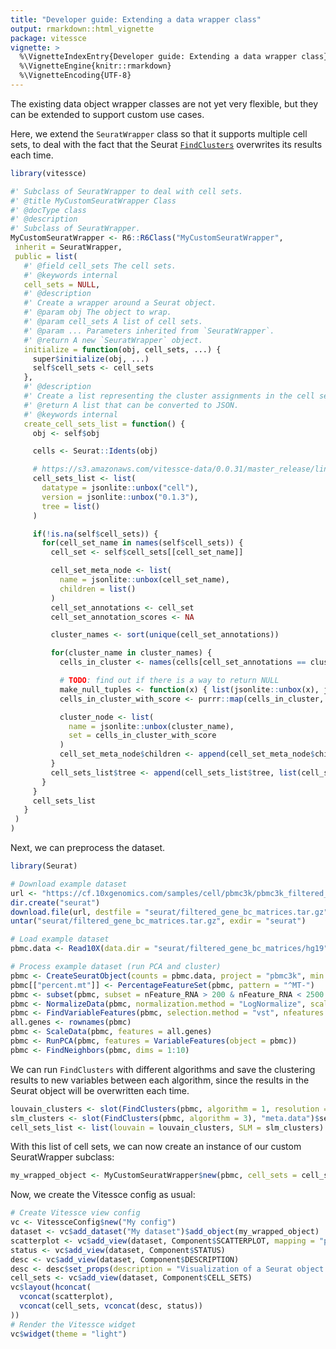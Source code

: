 ```yaml
---
title: "Developer guide: Extending a data wrapper class"
output: rmarkdown::html_vignette
package: vitessce
vignette: >
  %\VignetteIndexEntry{Developer guide: Extending a data wrapper class}
  %\VignetteEngine{knitr::rmarkdown}
  %\VignetteEncoding{UTF-8}
---
```


The existing data object wrapper classes are not yet very flexible, but they can be extended to support custom use cases.

Here, we extend the `SeuratWrapper` class so that it supports multiple cell sets, to deal with the fact that the Seurat [`FindClusters`](https://satijalab.org/seurat/reference/findclusters) overwrites its results each time.

```r
library(vitessce)

#' Subclass of SeuratWrapper to deal with cell sets.
#' @title MyCustomSeuratWrapper Class
#' @docType class
#' @description
#' Subclass of SeuratWrapper.
MyCustomSeuratWrapper <- R6::R6Class("MyCustomSeuratWrapper",
 inherit = SeuratWrapper,
 public = list(
   #' @field cell_sets The cell sets.
   #' @keywords internal
   cell_sets = NULL,
   #' @description
   #' Create a wrapper around a Seurat object.
   #' @param obj The object to wrap.
   #' @param cell_sets A list of cell sets.
   #' @param ... Parameters inherited from `SeuratWrapper`.
   #' @return A new `SeuratWrapper` object.
   initialize = function(obj, cell_sets, ...) {
     super$initialize(obj, ...)
     self$cell_sets <- cell_sets
   },
   #' @description
   #' Create a list representing the cluster assignments in the cell set list.
   #' @return A list that can be converted to JSON.
   #' @keywords internal
   create_cell_sets_list = function() {
     obj <- self$obj

     cells <- Seurat::Idents(obj)

     # https://s3.amazonaws.com/vitessce-data/0.0.31/master_release/linnarsson/linnarsson.cell-sets.json
     cell_sets_list <- list(
       datatype = jsonlite::unbox("cell"),
       version = jsonlite::unbox("0.1.3"),
       tree = list()
     )

     if(!is.na(self$cell_sets)) {
       for(cell_set_name in names(self$cell_sets)) {
         cell_set <- self$cell_sets[[cell_set_name]]

         cell_set_meta_node <- list(
           name = jsonlite::unbox(cell_set_name),
           children = list()
         )
         cell_set_annotations <- cell_set
         cell_set_annotation_scores <- NA

         cluster_names <- sort(unique(cell_set_annotations))

         for(cluster_name in cluster_names) {
           cells_in_cluster <- names(cells[cell_set_annotations == cluster_name])

           # TODO: find out if there is a way to return NULL
           make_null_tuples <- function(x) { list(jsonlite::unbox(x), jsonlite::unbox(NA)) }
           cells_in_cluster_with_score <- purrr::map(cells_in_cluster, make_null_tuples)

           cluster_node <- list(
             name = jsonlite::unbox(cluster_name),
             set = cells_in_cluster_with_score
           )
           cell_set_meta_node$children <- append(cell_set_meta_node$children, list(cluster_node))
         }
         cell_sets_list$tree <- append(cell_sets_list$tree, list(cell_set_meta_node))
       }
     }
     cell_sets_list
   }
 )
)
```

Next, we can preprocess the dataset.
```r
library(Seurat)

# Download example dataset
url <- "https://cf.10xgenomics.com/samples/cell/pbmc3k/pbmc3k_filtered_gene_bc_matrices.tar.gz"
dir.create("seurat")
download.file(url, destfile = "seurat/filtered_gene_bc_matrices.tar.gz")
untar("seurat/filtered_gene_bc_matrices.tar.gz", exdir = "seurat")

# Load example dataset
pbmc.data <- Read10X(data.dir = "seurat/filtered_gene_bc_matrices/hg19")

# Process example dataset (run PCA and cluster)
pbmc <- CreateSeuratObject(counts = pbmc.data, project = "pbmc3k", min.cells = 3, min.features = 200)
pbmc[["percent.mt"]] <- PercentageFeatureSet(pbmc, pattern = "^MT-")
pbmc <- subset(pbmc, subset = nFeature_RNA > 200 & nFeature_RNA < 2500 & percent.mt < 5)
pbmc <- NormalizeData(pbmc, normalization.method = "LogNormalize", scale.factor = 10000)
pbmc <- FindVariableFeatures(pbmc, selection.method = "vst", nfeatures = 2000)
all.genes <- rownames(pbmc)
pbmc <- ScaleData(pbmc, features = all.genes)
pbmc <- RunPCA(pbmc, features = VariableFeatures(object = pbmc))
pbmc <- FindNeighbors(pbmc, dims = 1:10)
```

We can run `FindClusters` with different algorithms and save the clustering results to new variables between each algorithm, since the results in the Seurat object will be overwritten each time.

```r
louvain_clusters <- slot(FindClusters(pbmc, algorithm = 1, resolution = 0.3), "meta.data")$seurat_clusters
slm_clusters <- slot(FindClusters(pbmc, algorithm = 3), "meta.data")$seurat_clusters
cell_sets_list <- list(louvain = louvain_clusters, SLM = slm_clusters)
```

With this list of cell sets, we can now create an instance of our custom SeuratWrapper subclass:

```r
my_wrapped_object <- MyCustomSeuratWrapper$new(pbmc, cell_sets = cell_sets_list, out_dir = "out")
```

Now, we create the Vitessce config as usual:
```r
# Create Vitessce view config
vc <- VitessceConfig$new("My config")
dataset <- vc$add_dataset("My dataset")$add_object(my_wrapped_object)
scatterplot <- vc$add_view(dataset, Component$SCATTERPLOT, mapping = "pca")
status <- vc$add_view(dataset, Component$STATUS)
desc <- vc$add_view(dataset, Component$DESCRIPTION)
desc <- desc$set_props(description = "Visualization of a Seurat object containing the PBMC 3K dataset.")
cell_sets <- vc$add_view(dataset, Component$CELL_SETS)
vc$layout(hconcat(
  vconcat(scatterplot),
  vconcat(cell_sets, vconcat(desc, status))
))
# Render the Vitessce widget
vc$widget(theme = "light")
```
